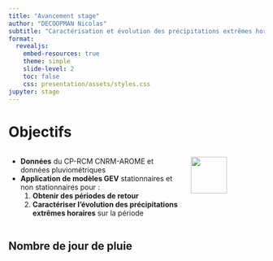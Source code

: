 ```yaml
---
title: "Avancement stage"
author: "DECOOPMAN Nicolas"
subtitle: "Caractérisation et évolution des précipitations extrêmes horaires en France à partir d’un modèle régional de climat à convection profonde résolue"
format:
  revealjs:
    embed-resources: true
    theme: simple
    slide-level: 2
    toc: false
    css: presentation/assets/styles.css
jupyter: stage
---
```


# Objectifs

:::{.columns}

::: {.column width="70%"}
- **Données** du CP-RCM CNRM-AROME et données pluviométriques
- **Application de modèles GEV** stationnaires et non stationnaires pour :
  1. **Obtenir des périodes de retour**
  2. **Caractériser l’évolution des précipitations extrêmes horaires** sur la période
:::

::: {.column width="30%" .center}
[![](presentation/assets/qrcode.png){width="70%"}](https://urls.fr/4JLwyV)
:::

:::

## Nombre de jour de pluie 



